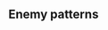 ==Enemy patterns==
{{Section}}
{{Map/Image|
{{Map/ImageNode|Start|x=155|y=296}}
{{Map/ImageNode|B|x=207|y=152}}
{{Map/ImageNode|A|x=113|y=163}}
{{Map/ImageNode|C|x=291|y=257}}
{{Map/ImageNode|D|x=338|y=100}}
{{Map/ImageNode|E|x=366|y=198}}
{{Map/ImageNode|F|x=391|y=289}}
{{Map/ImageNode|G|x=473|y=225}}
{{Map/ImageNode|H|x=487|y=121}}
{{Map/ImageNode|J|x=557|y=74}}
{{Map/ImageNode|I|x=555|y=240}}
{{Map/ImageNode|K|x=577|y=151}}
}}
<div class="scrollable" style="width:800px;max-height:400px;overflow:auto;">
{{NodeInfo
|A
|Empty
}}
{{Map/Nodes|name=北方前衛警戒部隊
|B
|Normal/BaseXP
|{{Formation|Line Ahead}}<br>HQ Lvl<br>100 - 120
|300
|Light Cruiser Ho-Class/Flagship
|Heavy Cruiser Ri-Class/Flagship
|Battleship Ta-Class/Elite
|Torpedo Cruiser Chi-Class/Elite
|Destroyer I-Class/Late Model
|Destroyer I-Class/Late Model
|-
|B
|Normal/BaseXP
|{{Formation|Line Ahead}}<br>HQ Lvl<br>1 - 99
|300
|Light Cruiser Ho-Class/Flagship
|Battleship Ta-Class/Elite
|Heavy Cruiser Ri-Class/Elite
|Torpedo Cruiser Chi-Class/Elite
|Destroyer I-Class/Late Model
|Destroyer I-Class/Late Model
|-
|B
|Normal/BaseXP
|{{Formation|Line Ahead}}{{Formation|Double Line}}<br>HQ Lvl<br>1-120
|300
|Light Cruiser Ho-Class/Flagship
|Heavy Cruiser Ri-Class/Flagship
|Battleship Ta-Class/Elite
|Torpedo Cruiser Chi-Class/Elite
|Destroyer I-Class/Late Model
|Destroyer I-Class/Late Model
}}
{{NodeInfo
|C
|Empty
}}
{{Map/Nodes|name=北方派遣任務部隊
|D
|Normal/BaseXP
|{{Formation|Diamond}}<br>HQ Lvl<br>90 - 120
|430
|Standard Carrier Wo-Class/Flagship II
|Standard Carrier Wo-Class/Flagship
|Battleship Ta-Class/Flagship
|Heavy Cruiser Ri-Class/Elite
|Destroyer Ro-Class/Late Model
|Destroyer Ro-Class/Late Model
|-
|D
|Normal/BaseXP
|{{Formation|Diamond}}<br>HQ Lvl<br>90 - 120
|450
|Standard Carrier Wo-Class/Kai Flagship
|Standard Carrier Wo-Class/Flagship II
|Standard Carrier Wo-Class/Flagship
|Battleship Ta-Class/Flagship
|Destroyer Ro-Class/Late Model
|Destroyer Ro-Class/Late Model
|-
|D
|Normal/BaseXP
|{{Formation|Diamond}}<br>HQ Lvl<br>1 - 89
|400
|Standard Carrier Wo-Class/Flagship II
|Standard Carrier Wo-Class/Flagship
|Battleship Ta-Class/Flagship
|Light Cruiser Ho-Class/Elite
|Destroyer I-Class/Late Model
|Destroyer I-Class/Late Model
|-
|D
|Normal/BaseXP
|{{Formation|Diamond}}<br>HQ Lvl<br>1 - 89
|430
|Standard Carrier Wo-Class/Kai Flagship
|Standard Carrier Wo-Class/Flagship II
|Battleship Ta-Class/Flagship
|Heavy Cruiser Ri-Class/Elite
|Destroyer Ro-Class/Late Model
|Destroyer Ro-Class/Late Model
|-
|D
|Normal/BaseXP
|{{Formation|Diamond}}<br>HQ Lvl<br>1 - 120
|410
|Standard Carrier Wo-Class/Flagship II
|Standard Carrier Wo-Class/Flagship
|Battleship Ta-Class/Flagship
|Heavy Cruiser Ri-Class/Elite
|Destroyer I-Class/Late Model
|Destroyer I-Class/Late Model
}}
{{Map/Nodes|name=北方遊撃部隊
|E
|Normal/BaseXP
|{{Formation|Double Line}}<br>HQ Lvl<br>85 - 120
|400
|Battleship Ru-Class/Flagship
|Battleship Ru-Class/Flagship
|Destroyer Ha-Class/Late Model
|Destroyer Ha-Class/Late Model
|Submarine Ka-Class/Flagship
|Submarine Ka-Class/Elite
|-
|E
|Normal/Final/BaseXP
|{{Formation|Double Line}}<br>HQ Lvl<br>85 - 120
|400
|Light Carrier Nu-Class/Flagship
|Battleship Ru-Class/Flagship
|Battleship Ru-Class/Flagship
|Destroyer Ha-Class/Late Model
|Destroyer Ha-Class/Late Model
|Submarine Ka-Class/Flagship
|-
|E
|Normal/Final/BaseXP
|{{Formation|Double Line}}<br>HQ Lvl<br>1 - 84
|400
|Light Carrier Nu-Class/Flagship
|Battleship Ru-Class/Flagship
|Battleship Ru-Class/Flagship
|Destroyer Ro-Class/Late Model
|Destroyer Ro-Class/Late Model
|Submarine Ka-Class/Flagship
|-
|E
|Normal/BaseXP
|{{Formation|Double Line}}<br>HQ Lvl<br>1 - 120
|400
|Battleship Ru-Class/Flagship
|Battleship Ru-Class/Flagship
|Destroyer Ha-Class/Late Model
|Destroyer I-Class/Late Model
|Destroyer I-Class/Late Model
|Submarine Ka-Class/Flagship
}}
{{Map/Nodes|name=北方増援部隊前衛A
|F
|Normal/BaseXP
|{{Formation|Line Ahead}}<br>HQ Lvl<br>85 - 120
|340
|Light Cruiser He-Class/Flagship
|Heavy Cruiser Ri-Class/Elite
|Torpedo Cruiser Chi-Class/Elite
|Torpedo Cruiser Chi-Class/Elite
|Destroyer Ro-Class/Late Model
|Destroyer I-Class/Late Model
|-
|F
|Normal/Final/BaseXP
|{{Formation|Line Ahead}}<br>HQ Lvl<br>85 - 120
|360
|Light Cruiser He-Class/Flagship
|Heavy Cruiser Ri-Class/Flagship
|Torpedo Cruiser Chi-Class/Elite
|Torpedo Cruiser Chi-Class/Elite
|Destroyer Ro-Class/Late Model
|Destroyer Ro-Class/Late Model
|-
|F
|Normal/BaseXP
|{{Formation|Line Ahead}}<br>HQ Lvl<br>1 - 84
|310
|Light Cruiser Ho-Class/Flagship
|Torpedo Cruiser Chi-Class/Elite
|Torpedo Cruiser Chi-Class/Elite
|Torpedo Cruiser Chi-Class
|Destroyer I-Class/Late Model
|Destroyer I-Class/Late Model
|-
|F
|Normal/BaseXP
|{{Formation|Line Ahead}}<br>HQ Lvl<br>1 - 120
|320
|Light Cruiser He-Class/Flagship
|Heavy Cruiser Ri-Class/Elite
|Torpedo Cruiser Chi-Class/Elite
|Torpedo Cruiser Chi-Class
|Destroyer I-Class/Late Model
|Destroyer I-Class/Late Model
}}
{{Map/Nodes|name=北方増援部隊前衛B
|G
|Normal/BaseXP
|{{Formation|Line Ahead}}{{Formation|Double Line}}<br>HQ Lvl<br>1 - 120
|400
|Heavy Cruiser Ri-Class/Flagship
|Heavy Cruiser Ri-Class/Elite
|Heavy Cruiser Ri-Class/Elite
|Light Cruiser To-Class/Elite
|Destroyer I-Class/Late Model
|Destroyer I-Class/Late Model
|-
|G
|Normal/Final/BaseXP
|{{Formation|Diamond}}<br>HQ Lvl<br>100 - 120
|420
|Light Carrier Nu-Class/Flagship
|Heavy Cruiser Ri-Class/Flagship
|Heavy Cruiser Ri-Class/Elite
|Destroyer Ha-Class/Late Model
|Destroyer I-Class/Late Model
|Destroyer I-Class/Late Model
|-
|G
|Normal/BaseXP
|{{Formation|Double Line}}<br>HQ Lvl<br>1 - 99
|390
|Heavy Cruiser Ri-Class/Flagship
|Heavy Cruiser Ri-Class/Elite
|Light Cruiser To-Class/Elite
|Light Cruiser Ho-Class/Elite
|Destroyer I-Class/Late Model
|Destroyer I-Class/Late Model
|-
|G
|Normal/Final/BaseXP
|{{Formation|Diamond}}<br>HQ Lvl<br>1 - 99
|410
|Light Carrier Nu-Class/Flagship
|Heavy Cruiser Ri-Class/Flagship
|Heavy Cruiser Ri-Class/Elite
|Destroyer Ro-Class/Late Model
|Destroyer I-Class/Late Model
|Destroyer I-Class/Late Model
}}
{{Map/Nodes|name=北方AL泊地
|H
|Normal/BaseXP
|{{Formation|Diamond}}<br>HQ Lvl<br>85 - 120
|600
|Northern Princess/III
|Escort Fortress
|Escort Fortress/II
|Heavy Cruiser Ri-Class/Flagship
|Destroyer Ro-Class/Late Model
|Destroyer Ro-Class/Late Model
|-
|H
|Normal/BaseXP
|{{Formation|Diamond}}<br>HQ Lvl<br>85 - 120
|600
|Northern Princess/III
|Escort Fortress
|Escort Fortress/II
|Escort Fortress/III
|Escort Fortress/II
|Escort Fortress/III
|-
|H
|Normal/Final/BaseXP
|{{Formation|Diamond}}<br>HQ Lvl<br>85 - 120
|600
|Northern Princess/IV
|Escort Fortress
|Escort Fortress/II
|Escort Fortress/III
|Escort Fortress/II
|Escort Fortress/III
|-
|H
|Normal/BaseXP
|{{Formation|Diamond}}<br>HQ Lvl<br>1 - 84
|600
|Northern Princess/V
|Escort Fortress
|Escort Fortress/II
|Heavy Cruiser Ri-Class/Flagship
|Destroyer Ro-Class/Late Model
|Destroyer Ro-Class/Late Model
|-
|H
|Normal/BaseXP
|{{Formation|Diamond}}<br>HQ Lvl<br>1 - 84
|600
|Northern Princess/V
|Escort Fortress
|Escort Fortress/II
|Escort Fortress/III
|Escort Fortress/II
|Escort Fortress/III
|-
|H
|Normal/Final/BaseXP
|{{Formation|Diamond}}<br>HQ Lvl<br>1 - 84
|600
|Northern Princess/VI
|Escort Fortress
|Escort Fortress/II
|Escort Fortress/III
|Escort Fortress/II
|Escort Fortress/III
}}
{{NodeInfo
|I
|Empty
}}
{{NodeInfo
|J
|Resource
|Ammo
|50 + (number of drum canisters * 10?) (Maximum still need to test)
}}
{{Map/Nodes|name=北方増援部隊主力
|K
|Boss/BaseXP
|{{Formation|Double Line}}<br>HQ Lvl<br>90 - 120
|500
|Light Cruiser Tsu-Class
|Transport Ship Wa-Class/Elite
|Transport Ship Wa-Class/Elite
|Battleship Ru-Class/Flagship
|Destroyer Ro-Class/Late Model
|Destroyer Ro-Class/Late Model
|-
|K
|Boss/Final/BaseXP
|{{Formation|Line Ahead}}<br>HQ Lvl<br>90 - 120
|550
|Light Cruiser Tsu-Class
|Transport Ship Wa-Class/Flagship
|Transport Ship Wa-Class/Flagship
|Battleship Ta-Class/Flagship
|Destroyer Ni-Class/Late Model
|Destroyer Ni-Class/Late Model
|-
|K
|Boss/BaseXP
|{{Formation|Double Line}}<br>HQ Lvl<br>1 - 89
|500
|Light Cruiser Tsu-Class
|Transport Ship Wa-Class/Elite
|Transport Ship Wa-Class/Elite
|Battleship Ru-Class/Flagship
|Destroyer I-Class/Late Model
|Destroyer I-Class/Late Model
|-
|K
|Boss/Final/BaseXP
|{{Formation|Line Ahead}}<br>HQ Lvl<br>1 - 89
|?
|Light Cruiser Tsu-Class
|Transport Ship Wa-Class/Flagship
|Transport Ship Wa-Class/Flagship
|Battleship Ta-Class/Flagship
|Destroyer Ha-Class/Late Model
|Destroyer Ha-Class/Late Model
|-
|K
|Boss/BaseXP
|{{Formation|Line Ahead}}<br>HQ Lvl<br>1 - 120
|520
|Light Cruiser Tsu-Class
|Transport Ship Wa-Class/Elite
|Transport Ship Wa-Class/Elite
|Battleship Ta-Class/Flagship
|Destroyer Ro-Class/Late Model
|Destroyer Ro-Class/Late Model
}}
</div> <!-- overflow -->
{{SectionEnd}}